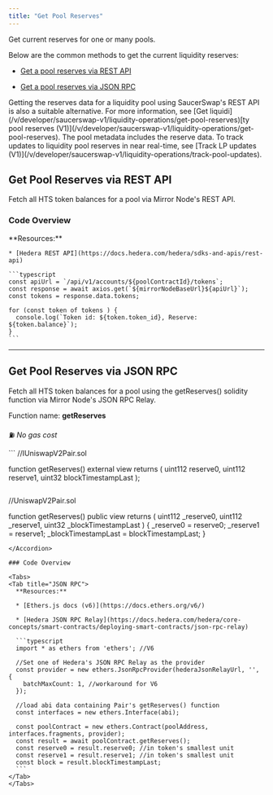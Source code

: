 ```yaml
---
title: "Get Pool Reserves"
---
```


Get current reserves for one or many pools.

Below are the common methods to get the current liquidity reserves:

* [Get a pool reserves via REST API](/v/developer/saucerswap-v1/liquidity-operations/get-pool-reserves#get-a-pair-reserves-via-rest-api)

* [Get a pool reserves via JSON RPC](/v/developer/saucerswap-v1/liquidity-operations/get-pool-reserves#get-a-pair-reserves-via-json-rpc)

<Check>
  Getting the reserves data for a liquidity pool using SaucerSwap's REST API is also a suitable alternative. For more information, see [Get liquidi](/v/developer/saucerswap-v1/liquidity-operations/get-pool-reserves)[ty pool reserves (V1)](/v/developer/saucerswap-v1/liquidity-operations/get-pool-reserves). The pool metadata includes the reserve data.
</Check>

<Info>
  To track updates to liquidity pool reserves in near real-time, see [Track LP updates (V1)](/v/developer/saucerswap-v1/liquidity-operations/track-pool-updates).
</Info>

## Get Pool Reserves via REST API

Fetch all HTS token balances for a pool via Mirror Node's REST API.

### Code Overview

<Tabs>
  <Tab title="Typescript">
    **Resources:**

    * [Hedera REST API](https://docs.hedera.com/hedera/sdks-and-apis/rest-api)

    ```typescript
    const apiUrl = `/api/v1/accounts/${poolContractId}/tokens`;  
    const response = await axios.get(`${mirrorNodeBaseUrl}${apiUrl}`);
    const tokens = response.data.tokens;

    for (const token of tokens ) {
      console.log(`Token id: ${token.token_id}, Reserve: ${token.balance}`);
    }
    ```
  </Tab>
</Tabs>

***

## Get Pool Reserves via JSON RPC

Fetch all HTS token balances for a pool using the getReserves() solidity function via Mirror Node's JSON RPC Relay.

Function name: **getReserves**

⛽ *No gas cost*

<Accordion title="Solidity Interface & Function Body">
  ```
  //IUniswapV2Pair.sol

  function getReserves() external view returns (
    uint112 reserve0, 
    uint112 reserve1, 
    uint32 blockTimestampLast
  );
  ```

  ```
  //UniswapV2Pair.sol

  function getReserves()
    public
    view
    returns (
      uint112 _reserve0,
      uint112 _reserve1,
      uint32 _blockTimestampLast
    )
  {
    _reserve0 = reserve0;
    _reserve1 = reserve1;
    _blockTimestampLast = blockTimestampLast;
  }
  ```
</Accordion>

### Code Overview

<Tabs>
  <Tab title="JSON RPC">
    **Resources:**

    * [Ethers.js docs (v6)](https://docs.ethers.org/v6/)

    * [Hedera JSON RPC Relay](https://docs.hedera.com/hedera/core-concepts/smart-contracts/deploying-smart-contracts/json-rpc-relay)

    ```typescript
    import * as ethers from 'ethers'; //V6

    //Set one of Hedera's JSON RPC Relay as the provider
    const provider = new ethers.JsonRpcProvider(hederaJsonRelayUrl, '', {
      batchMaxCount: 1, //workaround for V6
    });

    //load abi data containing Pair's getReserves() function
    const interfaces = new ethers.Interface(abi);

    const poolContract = new ethers.Contract(poolAddress, interfaces.fragments, provider);
    const result = await poolContract.getReserves();
    const reserve0 = result.reserve0; //in token's smallest unit
    const reserve1 = result.reserve1; //in token's smallest unit
    const block = result.blockTimestampLast;
    ```
  </Tab>
</Tabs>